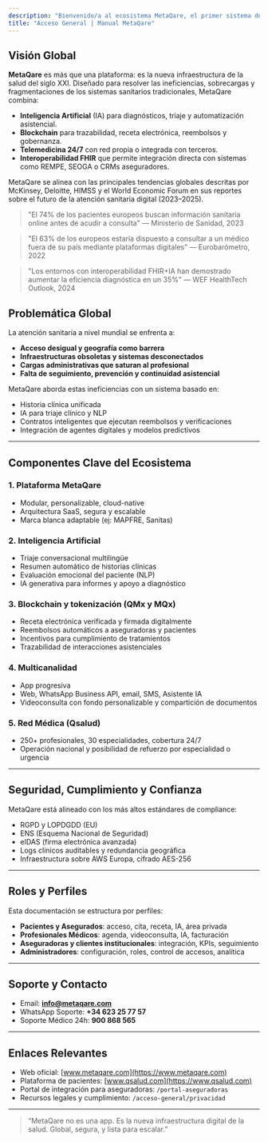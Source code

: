 ```yaml
---
description: "Bienvenido/a al ecosistema MetaQare, el primer sistema de salud digital completamente interoperable, descentralizado y centrado en el usuario. Este apartado sirve como introducción general a la arquitectura, filosofía y alcance del proyecto MetaQare, y constituye el punto de partida para todos los perfiles de usuario: pacientes, aseguradoras, médicos y administradores."
title: "Acceso General | Manual MetaQare"
---
```


## Visión Global

**MetaQare** es más que una plataforma: es la nueva infraestructura de la salud del siglo XXI. Diseñado para resolver las ineficiencias, sobrecargas y fragmentaciones de los sistemas sanitarios tradicionales, MetaQare combina:

- **Inteligencia Artificial** (IA) para diagnósticos, triaje y automatización asistencial.
- **Blockchain** para trazabilidad, receta electrónica, reembolsos y gobernanza.
- **Telemedicina 24/7** con red propia o integrada con terceros.
- **Interoperabilidad FHIR** que permite integración directa con sistemas como REMPE, SEOGA o CRMs aseguradores.

MetaQare se alinea con las principales tendencias globales descritas por McKinsey, Deloitte, HIMSS y el World Economic Forum en sus reportes sobre el futuro de la atención sanitaria digital (2023–2025).

> "El 74% de los pacientes europeos buscan información sanitaria online antes de acudir a consulta" — Ministerio de Sanidad, 2023

> "El 63% de los europeos estaría dispuesto a consultar a un médico fuera de su país mediante plataformas digitales" — Eurobarómetro, 2022

> "Los entornos con interoperabilidad FHIR\+IA han demostrado aumentar la eficiencia diagnóstica en un 35%" — WEF HealthTech Outlook, 2024

## Problemática Global

La atención sanitaria a nivel mundial se enfrenta a:

- **Acceso desigual y geografía como barrera**
- **Infraestructuras obsoletas y sistemas desconectados**
- **Cargas administrativas que saturan al profesional**
- **Falta de seguimiento, prevención y continuidad asistencial**

MetaQare aborda estas ineficiencias con un sistema basado en:

- Historia clínica unificada
- IA para triaje clínico y NLP
- Contratos inteligentes que ejecutan reembolsos y verificaciones
- Integración de agentes digitales y modelos predictivos

---

## Componentes Clave del Ecosistema

### 1. Plataforma MetaQare

- Modular, personalizable, cloud-native
- Arquitectura SaaS, segura y escalable
- Marca blanca adaptable (ej: MAPFRE, Sanitas)

### 2. Inteligencia Artificial

- Triaje conversacional multilingüe
- Resumen automático de historias clínicas
- Evaluación emocional del paciente (NLP)
- IA generativa para informes y apoyo a diagnóstico

### 3. Blockchain y tokenización (QMx y MQx)

- Receta electrónica verificada y firmada digitalmente
- Reembolsos automáticos a aseguradoras y pacientes
- Incentivos para cumplimiento de tratamientos
- Trazabilidad de interacciones asistenciales

### 4. Multicanalidad

- App progresiva
- Web, WhatsApp Business API, email, SMS, Asistente IA
- Videoconsulta con fondo personalizable y compartición de documentos

### 5. Red Médica (Qsalud)

- 250\+ profesionales, 30 especialidades, cobertura 24/7
- Operación nacional y posibilidad de refuerzo por especialidad o urgencia

---

## Seguridad, Cumplimiento y Confianza

MetaQare está alineado con los más altos estándares de compliance:

- RGPD y LOPDGDD (EU)
- ENS (Esquema Nacional de Seguridad)
- eIDAS (firma electrónica avanzada)
- Logs clínicos auditables y redundancia geográfica
- Infraestructura sobre AWS Europa, cifrado AES-256

---

## Roles y Perfiles

Esta documentación se estructura por perfiles:

- **Pacientes y Asegurados**: acceso, cita, receta, IA, área privada
- **Profesionales Médicos**: agenda, videoconsulta, IA, facturación
- **Aseguradoras y clientes institucionales**: integración, KPIs, seguimiento
- **Administradores**: configuración, roles, control de accesos, analítica

---

## Soporte y Contacto

- Email: [**info@metaqare.com**](mailto:info@metaqare.com)
- WhatsApp Soporte: **\+34 623 25 77 57**
- Soporte Médico 24h: **900 868 565**

---

## Enlaces Relevantes

- Web oficial: [www.metaqare.com](https://www.metaqare.com)
- Plataforma de pacientes: [www.qsalud.com](https://www.qsalud.com)
- Portal de integración para aseguradoras: `/portal-aseguradoras`
- Recursos legales y cumplimiento: `/acceso-general/privacidad`

---

> “MetaQare no es una app. Es la nueva infraestructura digital de la salud. Global, segura, y lista para escalar.”